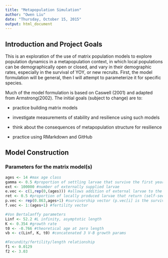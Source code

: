 ```yaml
---
title: "Metapopulation Simulation"
author: "Owen Liu"
date: "Thursday, October 15, 2015"
output: html_document
---
```


## Introduction and Project Goals

This is an exploration of the use of matrix population models to explore
population dynamics in a metapopulation context, in which local populations
can be demographically open or closed, and vary in their demographic rates,
especially in the survival of YOY, or new recruits.  First, the model formulation
will be general, then I will attempt to parameterize it for specific species.

Much of the model formulation is based on Caswell (2001) and adapted from
Armstrong(2002). The initial goals (subject to change) are to:

* practice building matrix models

* investigate measurements of stability and resilience using such models

* think about the consequences of metapopulation structure for resilience

* practice using RMarkdown and GitHub

## Model Construction

### Parameters for the matrix model(s)

```r
ages <- 14 #max age class
gamma <- 0.5 #proportion of settling larvae that survive the first year
ext <- 100000 #number of externally supplied larvae
e.vec <- c(1,rep(0,(ages))) #allows addition of external larvae to the matrix
ret <- 0.5 #proportion of locally produced larvae that return (self-seeding proportion)
p.vec <- rep(0.863,ages+1) #survivorship vector (p.vec[i] is the survival from age i-1 to i)
f.vec <- 1:(ages+1) #fertility vector

#Von Bertalanffy parameters
Linf <- 52.2 #L infinity, asymptotic length
K <- 0.354 #growth rate
t0 <- -0.766 #theoretical age at zero length
vb <- c(Linf, K, t0) #concatenated 3 V-B growth params

#Fecundity/fertility/length relationship
f1 <- 0.0129
f2 <- 3.03

```